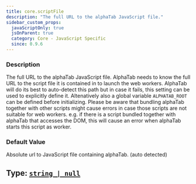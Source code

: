 ```yaml
---
title: core.scriptFile
description: "The full URL to the alphaTab JavaScript file."
sidebar_custom_props:
  javaScriptOnly: true
  jsOnParent: true
  category: Core - JavaScript Specific
  since: 0.9.6
---
```




<SettingsHeader />

### Description
The full URL to the alphaTab JavaScript file. AlphaTab needs to know the full URL to the script file it is contained in to launch the web workers. AlphaTab will do its best to auto-detect
this path but in case it fails, this setting can be used to explicitly define it. Altenatively also a global variable `ALPHATAB_ROOT` can
be defined before initializing. Please be aware that bundling alphaTab together with other scripts might cause errors
in case those scripts are not suitable for web workers. e.g. if there is a script bundled together with alphaTab that accesses the DOM,
this will cause an error when alphaTab starts this script as worker.


### Default Value

Absolute url to JavaScript file containing alphaTab. (auto detected)

## Type: [`string | null`](https://mdn.io/string)

